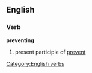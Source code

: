 ==English==
===Verb===
[[Category:English verbs]]
'''preventing'''
# present participle of [[prevent]]